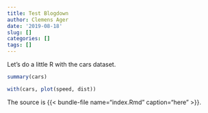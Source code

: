 ```yaml
---
title: Test Blogdown
author: Clemens Ager
date: '2019-08-18'
slug: []
categories: []
tags: []
---
```


Let's do a little R with the cars dataset.  

```r
summary(cars)
```

```r
with(cars, plot(speed, dist))
```


The source is {{< bundle-file name="index.Rmd" caption="here" >}}.

